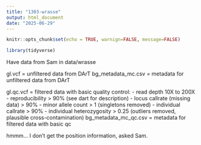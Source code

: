 ```yaml
---
title: "1303-wrasse"
output: html_document
date: "2025-06-29"
---
```


```r
knitr::opts_chunk$set(echo = TRUE, warnign=FALSE, message=FALSE)
```

```r
library(tidyverse)
```

Have data from Sam in data/wrasse

gl.vcf = unfiltered data from DArT
bg_metadata_mc.csv = metadata for unfiltered data from DArT

gl.qc.vcf = filtered data with basic quality control:
	- read depth 10X to 200X
	- reproducibility > 90% (see dart for description) 
	- locus callrate (missing data) > 90%
	- minor allele count > 1 (singletons removed)
	- individual callrate > 90%
	- individual heterozygosity > 0.25 (outliers removed, plausible cross-contamination)
bg_metadata_mc_qc.csv = metadata for filtered data with basic qc


hmmm... I don't get the position information, asked Sam.

